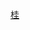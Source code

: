 {{Navbox
|name=南宁市公共交通
|title=南宁市公共交通网络
|listclass=hlist
|state=
|image=
|imagestyle = 
|imageleft = 
|imageleftstyle = 

|group1=  '''[[南宁轨道交通|轨道交通]]'''
|list1={{Navbox|subgroup
    |group1= '''营运中'''
    |list1=
*{{南宁轨道交通线路名|1|c}}
*{{南宁轨道交通线路名|2|c}}
*{{南宁轨道交通线路名|3|c}}
*{{南宁轨道交通线路名|4|c}}
*{{南宁轨道交通线路名|5|c}}
|group2= '''试运行中'''
    |list2=

    |group3= '''建设中'''
    |list3= 
*{{南宁轨道交通线路名|4|c}}剩余段
    |group4= '''计划中'''
    |list4= 
*{{南宁轨道交通线路名|6|c}}
*{{南宁轨道交通线路名|7|c}}
*{{南宁轨道交通线路名|8|c}}
*[[南宁轨道交通机场线|机场线]]
*[[南宁轨道交通武鸣线|武鸣线]]
}}

|group2 = [[File:China Railways.svg|16x16px|link=中国铁路]] '''[[南宁铁路局|铁路]]'''
|list2 = {{Navbox|subgroup
    |group1= '''主要客运车站'''
    |list1= 
*[[南宁站]]
*[[南宁东站]]
*[[南宁西站]]
*[[南宁北站]]（在建）
*[[五象站]]（规划）
    |group2='''[[中华人民共和国高速铁路|高速铁路]]'''
    |list2 = 
*[[柳南城际铁路]] 
*[[南钦铁路]] 
*[[南广铁路]]
*[[南昆客运专线]]
*[[贵南客运专线]]（在建）
*[[南崇城际铁路]]（在建）
    |group3= '''普速铁路'''
    |list3 = 
*[[湘桂铁路]]
*[[南昆铁路]]
*[[南防铁路]]
}}

|group3 = [[File:Bus-logo.svg|16x16px]] '''[[公路]]'''
|list3 = {{Navbox|subgroup
    |group4 = '''市内公交路网'''
    |list4 = 
*[[南宁公交|公交]] 
*[[南宁公交#BRT|BRT]]
*[[南宁吴圩国际机场#地面交通|机场大巴]]
*[[南宁出租车|出租车]]
    |group5 = '''主要长途客运车站'''
    |list5 = 
*[[南宁埌东客运站|埌东客运站]] 
*[[南宁金桥客运站|金桥客运站]] 
*[[南宁安吉客运站|安吉客运站]] 
*[[南宁西乡塘客运站|西乡塘客运站]] 
*[[南宁江南客运站|江南客运站]] 
*<s>[[南宁北大客运站|北大客运站]]<s>
}}

|group4 = [[File:Airplane_silhouette.svg|16x16px]] '''[[航空]]'''
|list4 = {{Navbox|subgroup
    |group6 = '''民用机场'''
    |list6 = 
*[[南宁吴圩国际机场]]
    |group7 = '''航空公司'''
    |list7 = 
*[[北部湾航空]]
}}

|group5 = [[File:Sinnbild Radfahrer, StVO 1992.svg|16x16px]] '''[[自行车]]'''
|list5 = [[南宁公共自行车]] 
}}<noinclude>
[[Category:中华人民共和国公共交通导航模板|桂]]
</noinclude>